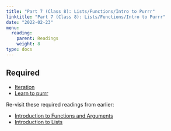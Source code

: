```yaml
---
title: "Part 7 (Class 8): Lists/Functions/Intro to Purrr"
linktitle: "Part 7 (Class 8): Lists/Functions/Intro to Purrr"
date: "2022-02-23"
menu:
  reading:
    parent: Readings
    weight: 8
type: docs
---
```



## Required

- [Iteration](https://r4ds.had.co.nz/iteration.html)
- [Learn to purrr](http://www.rebeccabarter.com/blog/2019-08-19_purrr/)


Re-visit these required readings from earlier:

- [Introduction to Functions and Arguments](https://hbctraining.github.io/Intro-to-R-flipped/lessons/03_introR-functions-and-arguments.html)
- [Introduction to Lists](http://statseducation.com/Introduction-to-R/modules/getting%20data/lists/) 


